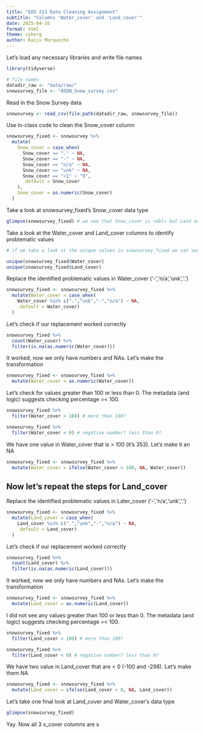 ```yaml
---
title: "EDS 213 Data Cleaning Assignment"
subtitle: "Columns 'Water_cover' and 'Land_cover'"
date: 2025-04-16
format: html
theme: cyborg
author: Kaiju Morquecho
---
```


Let's load any necessary libraries and write file names

```r
library(tidyverse)

# file names 
datadir_raw <- "data/raw/"
snowsurvey_file <- "ASDN_Snow_survey.csv"
```

Read in the Snow Survey data

```r
snowsurvey <- read_csv(file.path(datadir_raw, snowsurvey_file))
```

Use in-class code to clean the Snow_cover column

```r
snowsurvey_fixed <- snowsurvey %>%
  mutate(
    Snow_cover = case_when(
      Snow_cover == "." ~ NA, 
      Snow_cover == "-" ~ NA, 
      Snow_cover == "n/a" ~ NA,
      Snow_cover == "unk" ~ NA,
      Snow_cover == "<1" ~ "0", 
      .default = Snow_cover 
    ),
    Snow_cover = as.numeric(Snow_cover)
  )
```

Take a look at snowsurvey_fixed's Snow_cover data type

```r
glimpse(snowsurvey_fixed) # we see that Snow_cover is <dbl> but Land and Water are still <chr>
```

Take a look at the Water_cover and Land_cover columns to identify problematic values

```r
# if we take a look at the unique values in snowsurvey_fixed we can see what values we must replace/clean before turning into numeric

unique(snowsurvey_fixed$Water_cover) 
unique(snowsurvey_fixed$Land_cover)
```

Replace the identified problematic values in Water_cover ('-','n/a','unk','.')

```r
snowsurvey_fixed <- snowsurvey_fixed %>%
  mutate(Water_cover = case_when(
    Water_cover %in% c(".","unk","-","n/a") ~ NA,
    .default = Water_cover)
  )
```

Let's check if our replacement worked correctly

```r
snowsurvey_fixed %>% 
  count(Water_cover) %>%
  filter(is.na(as.numeric(Water_cover)))
```

It worked, now we only have numbers and NAs. Let's make the transformation

```r
snowsurvey_fixed <- snowsurvey_fixed %>%
  mutate(Water_cover = as.numeric(Water_cover))
```

Let's check for values greater than 100 or less than 0. The metadata (and logic) suggests checking percentage =< 100. 

```r
snowsurvey_fixed %>% 
  filter(Water_cover > 100) # more than 100?

snowsurvey_fixed %>% 
  filter(Water_cover < 0) # negative number? less than 0? 

```

We have one value in Water_cover that is > 100 (it's 353). Let's make it an NA

```r
snowsurvey_fixed <- snowsurvey_fixed %>% 
  mutate(Water_cover = ifelse(Water_cover > 100, NA, Water_cover))
```

## Now let's repeat the steps for Land_cover

Replace the identified problematic values in Later_cover ('-','n/a','unk','.')

```r
snowsurvey_fixed <- snowsurvey_fixed %>%
  mutate(Land_cover = case_when(
    Land_cover %in% c(".","unk","-","n/a") ~ NA,
    .default = Land_cover)
  )
```

Let's check if our replacement worked correctly

```r
snowsurvey_fixed %>% 
  count(Land_cover) %>%
  filter(is.na(as.numeric(Land_cover)))
```

It worked, now we only have numbers and NAs. Let's make the transformation

```r
snowsurvey_fixed <- snowsurvey_fixed %>%
  mutate(Land_cover = as.numeric(Land_cover))
```

I did not see any values greater than 100 or less than 0. The metadata (and logic) suggests checking percentage =< 100. 

```r
snowsurvey_fixed %>% 
  filter(Land_cover > 100) # more than 100?

snowsurvey_fixed %>% 
  filter(Land_cover < 0) # negative number? less than 0? 

```

We have two value in Land_cover that are < 0 (-100 and -298). Let's make them NA

```r
snowsurvey_fixed <- snowsurvey_fixed %>% 
  mutate(Land_cover = ifelse(Land_cover < 0, NA, Land_cover))
```

Let's take one final look at Land_cover and Water_cover's data type

```r
glimpse(snowsurvey_fixed)
```

Yay. Now all 3 x_cover columns are <dbl>s







